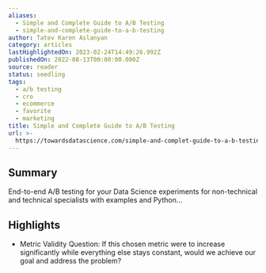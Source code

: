 ```yaml
---
aliases:
  - Simple and Complete Guide to A/B Testing
  - simple-and-complete-guide-to-a-b-testing
author: Tatev Karen Aslanyan
category: articles
lastHighlightedOn: 2023-02-24T14:49:26.992Z
publishedOn: 2022-08-13T00:00:00.000Z
source: reader
status: seedling
tags:
  - a/b testing
  - cro
  - ecommerce
  - favorite
  - marketing
title: Simple and Complete Guide to A/B Testing
url: >-
  https://towardsdatascience.com/simple-and-complet-guide-to-a-b-testing-c34154d0ce5a
---
```

## Summary

End-to-end A/B testing for your Data Science experiments for non-technical and technical specialists with examples and Python…

## Highlights

- Metric Validity Question: If this chosen metric were to increase significantly while everything else stays constant, would we achieve our goal and address the problem?
